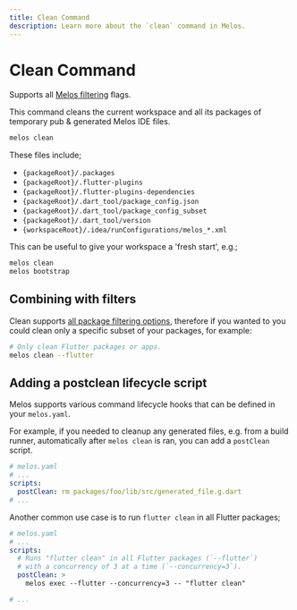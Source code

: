 ```yaml
---
title: Clean Command
description: Learn more about the `clean` command in Melos.
---
```


# Clean Command

<Info>Supports all [Melos filtering](/filters) flags.</Info>

This command cleans the current workspace and all its packages of temporary pub
& generated Melos IDE files.

```bash
melos clean
```

These files include;

- `{packageRoot}/.packages`
- `{packageRoot}/.flutter-plugins`
- `{packageRoot}/.flutter-plugins-dependencies`
- `{packageRoot}/.dart_tool/package_config.json`
- `{packageRoot}/.dart_tool/package_config_subset`
- `{packageRoot}/.dart_tool/version`
- `{workspaceRoot}/.idea/runConfigurations/melos_*.xml`

This can be useful to give your workspace a 'fresh start', e.g.;

```bash
melos clean
melos bootstrap
```

## Combining with filters

Clean supports [all package filtering options](/filters), therefore if you
wanted to you could clean only a specific subset of your packages, for example:

```bash
# Only clean Flutter packages or apps.
melos clean --flutter
```

## Adding a postclean lifecycle script

Melos supports various command lifecycle hooks that can be defined in your
`melos.yaml`.

For example, if you needed to cleanup any generated files, e.g. from a build
runner, automatically after `melos clean` is ran, you can add a `postClean`
script.

```yaml
# melos.yaml
# ...
scripts:
  postClean: rm packages/foo/lib/src/generated_file.g.dart
# ...
```

Another common use case is to run `flutter clean` in all Flutter packages;

```yaml
# melos.yaml
# ...
scripts:
  # Runs "flutter clean" in all Flutter packages (`--flutter`)
  # with a concurrency of 3 at a time (`--concurrency=3`).
  postClean: >
    melos exec --flutter --concurrency=3 -- "flutter clean"

# ...
```
